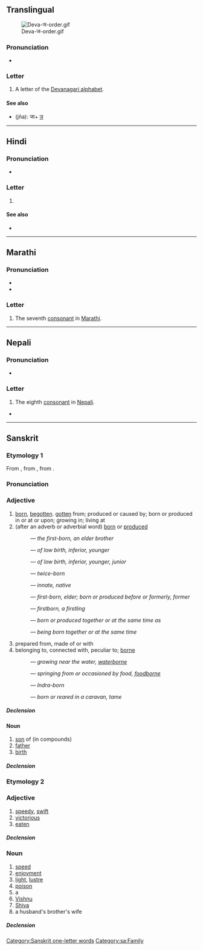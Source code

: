 {{also|ज़}}
{{character info}}
==Translingual==
[[File:Deva-ज-order.gif|thumb]]

===Pronunciation===
* {{IPA|mul|/dʒə/}}

===Letter===
{{mul-Deva|ja}}

# A letter of the [[Devanagari alphabet]].

====See also====
* {{l|mul|ज्ञ}} (jña): जा+ [[ञ]]

----

==Hindi==

===Pronunciation===
* {{hi-IPA|ज.}}

===Letter===
{{head|hi|letter}}

# {{n-g|the eigth [[consonant]] in [[Hindi]]}}

====See also====
* {{list:Devanagari script letters/hi}}

----

==Marathi==

===Pronunciation===
* {{IPA|mr|/dʑə/}}
* {{IPA|mr|/dzə/}}

===Letter===
{{head|mr|letter}}

# The seventh [[consonant]] in [[Marathi]].

----

==Nepali==

===Pronunciation===
* {{ne-IPA}}

===Letter===
{{head|ne|letter}}

# The eighth [[consonant]] in [[Nepali]].

*

----

==Sanskrit==

===Etymology 1===
From {{inh|sa|inc-pro|*ȷ́ás}}, from {{inh|sa|iir-pro|*ȷ́ás}}, from {{der|sa|ine-pro|*ǵenh₁-||to give birth}}.

===Pronunciation===
{{sa-IPA|a=1}}

===Adjective===
{{sa-adj|sc=Deva|tr=já}}

# [[born]], [[begotten]]. [[gotten]] from; produced or caused by; born or produced in or at or upon; growing in; living at
# (after an adverb or adverbial word) [[born]] or [[produced]]
#: {{m|sa|अग्रज|tr=ágra-ja}} — ''the first-born, an elder brother''
#: {{m|sa|अवरज|tr=ávara-já}} — ''of low birth, inferior, younger''
#: {{m|sa|अवरज|tr=éka-já}} — ''of low birth, inferior, younger, junior''
#: {{m|sa|द्विज|tr=dvi-já}} — ''twice-born''
#: {{m|sa|निज|tr=ni-já}} — ''innate, native''
#: {{m|sa|पूर्वज|tr=pū́rva-já}} — ''first-born, elder; born or produced before or formerly, former''
#: {{m|sa|प्रथमज|tr=prathamá-já}} — ''firstborn, a firstling''
#: {{m|sa|सहज|tr=sahá-já}} — ''born or produced together or at the same time as''
#: {{m|sa|साकंज|tr=sākaṃ-já}} — ''being born together or at the same time''
# prepared from, made of or with
# belonging to, connected with, peculiar to; [[borne]]
#: {{m|sa|अनूपज|tr=anūpá-ja}} — ''growing near the water, [[waterborne]]''
#: {{m|sa|अन्नज|tr=anna-ja}} — ''springing from or occasioned by food, [[foodborne]]''
#: {{m|sa|शक्रज|tr=śakrá-ja}} — ''Indra-born''
#: {{m|sa|सार्थज|tr=sā-rtha-ja}} — ''born or reared in a caravan, tame''

=====Declension=====
{{sa-decl-adj-mfn|já|jā́|já}}

====Noun====
{{sa-noun|tr=já|g=m}}

# [[son]] of (in compounds)
# [[father]]
# [[birth]]

=====Declension=====
{{sa-decl-noun-m|já}}

===Etymology 2===
{{rfe|sa}}

===Adjective===
{{sa-adj|tr=já}}

# [[speedy]], [[swift]]
# [[victorious]]
# [[eaten]]

=====Declension=====
{{sa-decl-adj|ज||j||a|ā|a}}

===Noun===
{{sa-noun|tr=já|g=m}}

# [[speed]]
# [[enjoyment]]
# [[light]], [[lustre]]
# [[poison]]
# a {{m|sa|पिशाच||fiend, ogre, demon, imp, malevolent or devilish being}}
# [[Vishnu]]
# [[Shiva]]
# a husband's brother's wife

=====Declension=====
{{sa-decl-noun-m|já}}

[[Category:Sanskrit one-letter words]]
[[Category:sa:Family]]